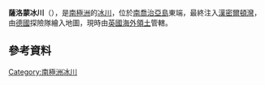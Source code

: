 {{coord|54|47|S|35|54|W|display=title}}

'''薩洛蒙冰川'''（{{lang-de|Salomon-Gletscher}}），是[[南極洲|南極洲]]的[[冰川|冰川]]，位於[[南喬治亞島|南喬治亞島]]東端，最終注入[[漢密爾頓灣|漢密爾頓灣]]，由[[德國|德國]]探險隊繪入地圖，現時由[[英國海外領土|英國海外領土]]管轄。

==參考資料==
{{usgs-gazetteer}}

{{Antarctica-geo-stub}}
[[Category:南極洲冰川|Category:南極洲冰川]]
